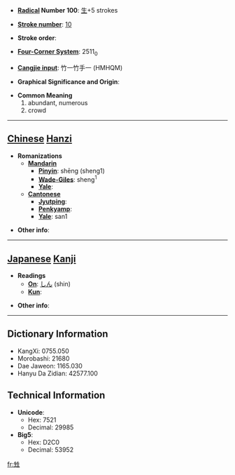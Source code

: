 * '''[[Wiktionary:Chinese radical index| Radical]] Number 100''': [[Wiktionary:Chinese radical index 生|生]]+5 strokes

* '''[[Wiktionary:Chinese total strokes index|Stroke number]]''': [[Wiktionary:Chinese total strokes index 10|10]]

* '''Stroke order''': 

* '''[[Wiktionary:Chinese four corner index|Four-Corner System]]''': 2511<sub>0</sub>

* '''[[Wiktionary:Chinese Cangjie index|Cangjie input]]''': 竹一竹手一 (HMHQM)

* '''Graphical Significance and Origin''': 

* '''Common Meaning'''
*#abundant, numerous
*# crowd


----

== [[Chinese]] [[Hanzi]] ==

* '''Romanizations'''
** '''[[Mandarin]]'''
*** '''[[Pinyin]]''': shēng (sheng1)
*** '''[[Wade-Giles]]''': sheng<sup>1</sup>
*** '''[[Yale]]''': 
** '''[[Cantonese]]'''
*** '''[[Jyutping]]''':
*** '''[[Penkyamp]]''': 
*** '''[[Yale]]''': san1

* '''Other info''': 

----

== [[Japanese]] [[Kanji]] ==

* '''Readings'''
** '''[[On]]''': [[しん]] (shin)
** '''[[Kun]]''': 

* '''Other info''':  

----

== Dictionary Information ==

* KangXi: 0755.050
* Morobashi: 21680
* Dae Jaweon: 1165.030
* Hanyu Da Zidian: 42577.100

== Technical Information ==

* '''Unicode''':
** Hex: 7521
** Decimal: 29985
* '''Big5''':
** Hex: D2C0
** Decimal: 53952

[[fr:甡]]